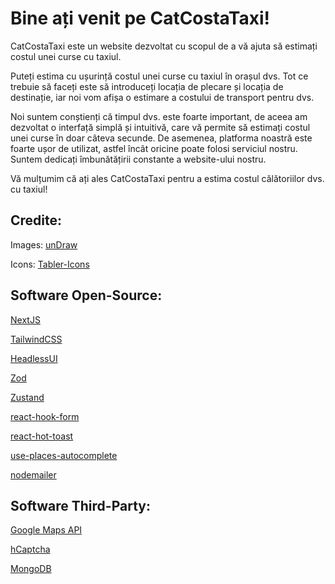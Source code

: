 # Bine ați venit pe CatCostaTaxi!

CatCostaTaxi este un website dezvoltat cu scopul de a vă ajuta să estimați costul unei curse cu taxiul.

Puteți estima cu ușurință costul unei curse cu taxiul în orașul dvs. Tot ce trebuie să faceți este să introduceți locația de plecare și locația de destinație, iar noi vom afișa o estimare a costului de transport pentru dvs.

Noi suntem conștienți că timpul dvs. este foarte important, de aceea am dezvoltat o interfață simplă și intuitivă, care vă permite să estimați costul unei curse în doar câteva secunde. De asemenea, platforma noastră este foarte ușor de utilizat, astfel încât oricine poate folosi serviciul nostru. Suntem dedicați îmbunătățirii constante a website-ului nostru.

Vă mulțumim că ați ales CatCostaTaxi pentru a estima costul călătoriilor dvs. cu taxiul!

## Credite:

Images: <span className="text-amber-500">[unDraw](https://undraw.co/)</span>

Icons: <span className="text-amber-500">[Tabler-Icons](https://tabler-icons.io/)</span>

## Software Open-Source:

<span className="text-amber-500">[NextJS](https://nextjs.org/)</span>

<span className="text-amber-500">[TailwindCSS](https://tailwindcss.com/)</span>

<span className="text-amber-500">[HeadlessUI](https://headlessui.com/)</span>

<span className="text-amber-500">[Zod](https://zod.dev/)</span>

<span className="text-amber-500">[Zustand](https://github.com/pmndrs/zustand/)</span>

<span className="text-amber-500">[react-hook-form](https://react-hook-form.com/)</span>

<span className="text-amber-500">[react-hot-toast](https://react-hot-toast.com/)</span>

<span className="text-amber-500">[use-places-autocomplete](https://github.com/wellyshen/use-places-autocomplete/)</span>

<span className="text-amber-500">[nodemailer](https://github.com/nodemailer/nodemailer/)</span>

## Software Third-Party:

<span className="text-amber-500">[Google Maps API](https://developers.google.com/maps/)</span>

<span className="text-amber-500">[hCaptcha](https://www.hcaptcha.com/)</span>

<span className="text-amber-500">[MongoDB](https://www.mongodb.com/)</span>
